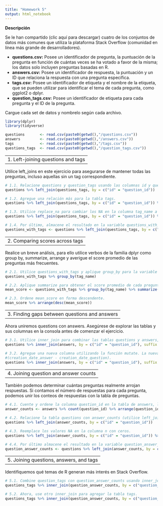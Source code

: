 ```yaml
---
title: "Homework 5"
output: html_notebook
---
```


__Descripción__

Se le han compartido (clic aquí para descargar) cuatro de los conjuntos de datos más comunes que utiliza la plataforma Stack Overflow (comunidad en línea más grande de desarrolladores).

* __questions.csv:__ Posee un identificador de pregunta, la puntuación de la pregunta en función de cuántas veces se ha votado a favor de la misma; los datos solo incluyen
preguntas basadas en R.
* __answers.csv:__ Posee un identificador de respuesta, la puntuación y un ID que relaciona la respuesta con una pregunta específica.
* __tags.csv:__ Posee un identificador de etiqueta y el nombre de la etiqueta, que se pueden utilizar para identificar el tema de cada pregunta, como ggplot2 o dplyr.
* __question_tags.csv:__ Posee un identificador de etiqueta para cada pregunta y el ID de la pregunta.

Cargue cada set de datos y nombrelo según cada archivo.

```r
library(dplyr)
library(tidyverse)

questions       <- read.csv(paste0(getwd(),"/questions.csv"))
answers         <- read.csv(paste0(getwd(),"/answers.csv"))
tags            <- read.csv(paste0(getwd(),"/tags.csv"))
questions_tags  <- read.csv(paste0(getwd(),"/question_tags.csv"))

```

---
1. Left-joining questions and tags
---

Utilice left_joins en este ejercicio para asegurarse de mantener todas las preguntas, incluso aquellas sin un tag correspondiente.

```r
# 1.1. Relacione questions y question_tags usando las columnas id y question_id, respectivamente.
questions %>% left_join(questions_tags, by = c("id" = "question_id"))

# 1.2. Agregue una relación más para la tabla tags.
questions %>% left_join(questions_tags, by = c("id" = "question_id")) %>% left_join(tags, by = c("tag_id" = "id"))

# 1.3. Utilice replace_na para cambiar los NA en la columna tag_name a "only-r".
questions %>% left_join(questions_tags, by = c("id" = "question_id")) %>% left_join(tags,  by = c("tag_id" = "id")) %>% transmute(id, creation_date, score, tag_id, tag_name = replace_na(tag_name, "only-r"))

# 1.4. Por último, almacene el resultado en la variable questions_with_tags.
questions_with_tags <- questions %>% left_join(questions_tags, by = c("id" = "question_id")) %>% left_join(tags,  by = c("tag_id" = "id")) %>% transmute(id, creation_date, score, tag_id, tag_name = replace_na(tag_name, "only-r"))

```

---
2. Comparing scores across tags
---

Realice un breve análisis, para ello utilice verbos de la familia dplyr como group by, summarize,
arrange y averigue el score promedio de las preguntas más frecuentes.

```r
# 2.1. Utilice questions_with_tags y aplique group_by para la variable tag_name.
questions_with_tags %>% group_by(tag_name)

# 2.2. Aplique summarize para obtener el score promedio de cada pregunta y asígnele el nombre mean_score.
mean_score <- questions_with_tags %>% group_by(tag_name) %>% summarize(mean_score = mean(score))

# 2.3. Ordene mean_score en forma descendente.
mean_score %>% arrange(desc(mean_score))


```

---
3. Finding gaps between questions and answers
---

Ahora uniremos questions con answers. Asegúrese de explorar las tablas y sus columnas en la consola antes de comenzar el ejercicio.

```r
# 3.1. Utilice inner_join para combinar las tablas questions y answers, luego aplique los sufijos "_question" y "_answer", respectivamente.
questions %>% inner_join(answers, by = c("id" = "question_id"), suffix = c("_question", "_answer"))

# 3.2. Agregue una nueva columna utilizando la función mutate. La nueva columna se llamará gap y contendrá la resta de creation_date_answer y creation_date_question.
#(creation_date_answer - creation_date_question).
questions %>% inner_join(answers, by = c("id" = "question_id"), suffix = c("_question", "_answer")) %>% mutate(gap = as.Date(creation_date_answer) - as.Date(creation_date_question))

```
---
4. Joining question and answer counts
---
  
También podemos determinar cuántas preguntas realmente arrojan respuestas. Si contamos el
número de respuestas para cada pregunta, podemos unir los conteos de respuestas con la tabla
de preguntas.


```r
# 4.1. Cuente y ordene la columna question_id en la tabla de answers, luego almacene el resultado en la variable answer_counts.
answer_counts <- answers %>% count(question_id) %>% arrange(question_id)

# 4.2. Relacione la tabla questions con answer_counts (utilice left_join).
questions %>% left_join(answer_counts, by = c("id" = "question_id"))

# 4.3. Reemplace los valores NA en la columna n con ceros.
questions %>% left_join(answer_counts, by = c("id" = "question_id")) %>% transmute(id, creation_date, score, n = replace_na(n, 0))

# 4.4. Por último almacene el resultado en la variable question_answer_counts
question_answer_counts <- questions %>% left_join(answer_counts, by = c("id" = "question_id")) %>% transmute(id, creation_date, score, n = replace_na(n, 0))

```

---
5. Joining questions, answers, and tags
---

Identifiquemos qué temas de R generan más interés en Stack Overflow.

```r
# 5.1. Combine question_tags con question_answer_counts usando inner_join.
questions_tags %>% inner_join(question_answer_counts, by = c("question_id" = "id"))

# 5.2. Ahora, use otro inner_join para agregar la tabla tags.
questions_tags %>% inner_join(question_answer_counts, by = c("question_id" = "id")) %>% inner_join(tags, by = c("tag_id" = "id"))


```
